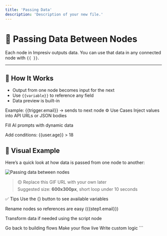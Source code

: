 ```yaml
---
title: 'Passing Data'
description: 'Description of your new file.'
---
```


# 🔄 Passing Data Between Nodes

Each node in Impresiv outputs data. You can use that data in any connected node with `{{ }}`.

---

## 🧠 How It Works

- Output from one node becomes input for the next  
- Use `{{variable}}` to reference any field  
- Data preview is built-in


Example:
{{trigger.email}} → sends to next node
⚙️ Use Cases
Inject values into API URLs or JSON bodies

Fill AI prompts with dynamic data

Add conditions: {{user.age}} > 18

## 🎥 Visual Example

Here’s a quick look at how data is passed from one node to another:

![Passing data between nodes](https://media.giphy.com/media/v1.Y2lkPTc5MGI3NjExZ25wNzhmNnB2bGU3YjF6cHd2ZmYybDFqMWNka3RvcTB5bzE0OWc0YiZlcD12MV9naWZzX3NlYXJjaCZjdD1n/Y2b4JtvWKu7Xsc0lQs/giphy.gif)

> 🟡 Replace this GIF URL with your own later  
> Suggested size: **600x300px**, short loop under 10 seconds

✅ Tips
Use the {} button to see available variables

Rename nodes so references are easy ({{step1.email}})

Transform data if needed using the script node

<CardGroup> <Card title="Build a Workflow" icon="layout-grid" href="/workflows/building-workflow"> Go back to building flows </Card> <Card title="Publish Workflow" icon="rocket" href="/workflows/publishing-workflow"> Make your flow live </Card> <Card title="Use Scripts" icon="terminal" href="/scripting"> Write custom logic </Card> </CardGroup> ```
